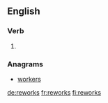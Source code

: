==English==

===Verb===
{{head|en|verb form}}

# {{en-third-person singular of|rework}}

===Anagrams===
* [[workers#English|workers]]

[[de:reworks]]
[[fr:reworks]]
[[fi:reworks]]